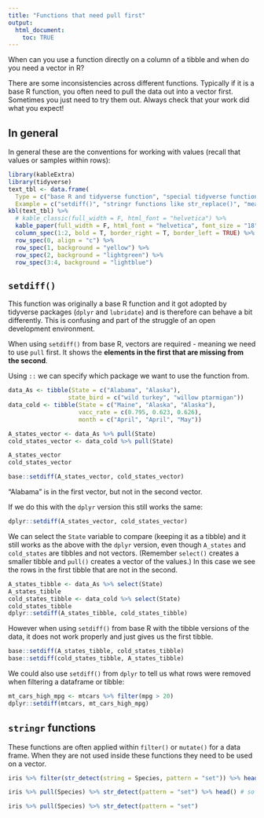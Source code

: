 ```yaml
---
title: "Functions that need pull first"
output: 
  html_document:
    toc: TRUE
---
```


When can you use a function directly on a column of a tibble and when do you need a vector in R?

There are some inconsistencies across different functions. Typically if it is a base R function, you often need to pull the data out into a vector first.  Sometimes you just need to try them out. Always check that your work did what you expect!

## In general

In general these are the conventions for working with values (recall that values or samples within rows):

```r
library(kableExtra)
library(tidyverse)
text_tbl <- data.frame(
  Type = c("base R and tidyverse function", "special tidyverse functions", "base R functions", "stat functions that come with R"),
  Example = c("setdiff()", "stringr functions like str_replace()", "mean()", "cor.test()"))
kbl(text_tbl) %>%
  # kable_classic(full_width = F, html_font = "helvetica") %>%
  kable_paper(full_width = F, html_font = "helvetica", font_size = "18") %>%
  column_spec(1:2, bold = T, border_right = T, border_left = TRUE) %>%
  row_spec(0, align = "c") %>%
  row_spec(1, background = "yellow") %>%
  row_spec(2, background = "lightgreen") %>%
  row_spec(3:4, background = "lightblue")
```

## `setdiff()`

This function was originally a base R function and it got adopted by tidyverse packages (`dplyr` and `lubridate`) and is therefore can behave a bit differently. This is confusing and part of the struggle of an open development environment.

When using `setdiff()` from base R, vectors are required - meaning we need to use `pull` first. It shows the **elements in the first that are missing from the second**. 

Using `::` we can specify which package we want to use the function from.


```r
data_As <- tibble(State = c("Alabama", "Alaska"),
                 state_bird = c("wild turkey", "willow ptarmigan"))
data_cold <- tibble(State = c("Maine", "Alaska", "Alaska"),
                    vacc_rate = c(0.795, 0.623, 0.626),
                    month = c("April", "April", "May"))

A_states_vector <- data_As %>% pull(State)
cold_states_vector <- data_cold %>% pull(State)

A_states_vector
cold_states_vector

base::setdiff(A_states_vector, cold_states_vector)
```
"Alabama" is in the first vector, but not in the second vector.

If we do this with the `dplyr` version this still works the same:

```r
dplyr::setdiff(A_states_vector, cold_states_vector)
```

We can select the `State` variable to compare (keeping it as a tibble) and it still works as the above with the `dplyr` version, even though `A_states` and `cold_states` are tibbles and not vectors. (Remember `select()` creates a smaller tibble and `pull()` creates a vector of the values.) In this case we see the rows in the first tibble that are not in the second.

```r
A_states_tibble <- data_As %>% select(State)
A_states_tibble
cold_states_tibble <- data_cold %>% select(State)
cold_states_tibble
dplyr::setdiff(A_states_tibble, cold_states_tibble)

```

However when using `setdiff()` from base R with the tibble versions of the data, it does not work properly and just gives us the first tibble.

```r
base::setdiff(A_states_tibble, cold_states_tibble) 
base::setdiff(cold_states_tibble, A_states_tibble) 
```

We could also use `setdiff()` from `dplyr` to tell us what rows were removed when filtering a dataframe or tibble:

```r
mt_cars_high_mpg <- mtcars %>% filter(mpg > 20)
dplyr::setdiff(mtcars, mt_cars_high_mpg)
```


## `stringr` functions

These functions are often applied within `filter()` or `mutate()` for a data frame. When they are not used inside these functions they need to be used on a vector. 

```r
iris %>% filter(str_detect(string = Species, pattern = "set")) %>% head() # this will work

iris %>% pull(Species) %>% str_detect(pattern = "set") %>% head() # so will this
```

```r
iris %>% pull(Species) %>% str_detect(pattern = "set")

```
